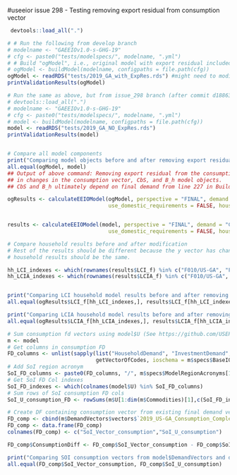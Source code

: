 #useeior issue 298 - Testing removing export residual from consumption vector
```r
 devtools::load_all(".")

# # Run the following from develop branch
# modelname <- "GAEEIOv1.0-s-GHG-19"
# cfg <- paste0("tests/modelspecs/", modelname, ".yml")
# # Build "ogModel", i.e., original model with export residual included in consumption vector
# ogModel <- buildModel(modelname, configpaths = file.path(cfg)) 
ogModel <- readRDS("tests/2019_GA_with_ExpRes.rds") #might need to modify path depending on setup
printValidationResults(ogModel)

```


```r

# Run the same as above, but from issue_298 branch (after commit d1886338)
# devtools::load_all(".")
# modelname <- "GAEEIOv1.0-s-GHG-19"
# cfg <- paste0("tests/modelspecs/", modelname, ".yml")
# model <- buildModel(modelname, configpaths = file.path(cfg))
model <- readRDS("tests/2019_GA_NO_ExpRes.rds")
printValidationResults(model)


# Compare all model components
print("Comparing model objects before and after removing export residual from consumption vector")
all.equal(ogModel, model)
## Output of above command: Removing export residual from the consumption vector results 
## in changes in the consumption vector, CbS, and B_h model objects. 
## CbS and B_h ultimately depend on final demand from line 227 in BuildModel.R


```


```r

ogResults <- calculateEEIOModel(ogModel, perspective = "FINAL", demand = "Consumption", location = ogModel$specs$ModelRegionAcronyms[1], 
                                use_domestic_requirements = FALSE, household_emissions = TRUE)


results <- calculateEEIOModel(model, perspective = "FINAL", demand = "Consumption", location = ogModel$specs$ModelRegionAcronyms[1], 
                                use_domestic_requirements = FALSE, household_emissions = TRUE)

# Compare household results before and after modification
# Rest of the results should be different because the y vector has changed, but
# household results should be the same.

hh_LCI_indexes <- which(rownames(results$LCI_f) %in% c("F010/US-GA", "F010/RoUS"))
hh_LCIA_indexes <- which(rownames(results$LCIA_f) %in% c("F010/US-GA", "F010/RoUS"))


print("Comparing LCI household model results before and after removing export residual from consumption vector")
all.equal(ogResults$LCI_f[hh_LCI_indexes,], results$LCI_f[hh_LCI_indexes,])

print("Comparing LCIA household model results before and after removing export residual from consumption vector")
all.equal(ogResults$LCIA_f[hh_LCIA_indexes,], results$LCIA_f[hh_LCIA_indexes,])

```

```r

# Sum consumption fd vectors using model$U (See https://github.com/USEPA/StateCBEIdocs/issues/26#issue-2341639588)
m <- model
# Get columns in consumption FD
FD_columns <- unlist(sapply(list("HouseholdDemand", "InvestmentDemand", "GovernmentDemand"),
                            getVectorOfCodes, ioschema = m$specs$BaseIOSchema, iolevel = m$specs$BaseIOLevel))
# Add SoI region acronym 
SoI_FD_columns <- paste0(FD_columns, "/", m$specs$ModelRegionAcronyms[1])
# Get SoI FD Col indexes
SoI_FD_indexes <- which(colnames(model$U) %in% SoI_FD_columns)
# Sum rows of SoI consumption FD cols
SoI_U_consumption_FD <- rowSums(m$U[1:dim(m$Commodities)[1],c(SoI_FD_indexes)])

# Create DF containing consumption vector from existing final demand vectors (vector_consumption) and U row sums (U_consumption) 
FD_comp <- cbind(m$DemandVectors$vectors$`2019_US-GA_Consumption_Complete`, SoI_U_consumption_FD)
FD_comp <- data.frame(FD_comp)
colnames(FD_comp) <- c("SoI_Vector_consumption","SoI_U_consumption")

FD_comp$ConsumptionDiff <- FD_comp$SoI_Vector_consumption - FD_comp$SoI_U_consumption

print("Comparing SOI consumption vectors from model$DemandVectors and derived from summing acrross model$U")
all.equal(FD_comp$SoI_Vector_consumption, FD_comp$SoI_U_consumption)

 
```

